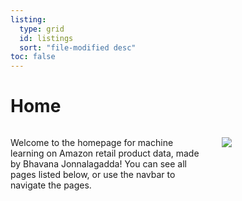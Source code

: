 ```yaml
---
listing:
  type: grid
  id: listings
  sort: "file-modified desc"
toc: false
---
```


# Home {.unnumbered}


::: {.columns}
::: {.column width="60%"}
Welcome to the homepage for machine learning on Amazon retail product data, made by Bhavana Jonnalagadda! You can see all pages listed below, or use the navbar to navigate the pages.
:::

::: {.column width="30%"}
![](images/cover.png)
:::
:::




::: {#listings}
:::


